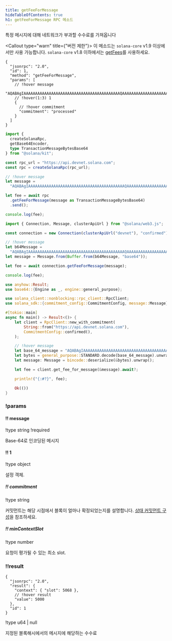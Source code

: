 ```yaml
---
title: getFeeForMessage
hideTableOfContents: true
h1: getFeeForMessage RPC 메소드
---
```


특정 메시지에 대해 네트워크가 부과할 수수료를 가져옵니다

<Callout type="warn" title={"버전 제한"}>
  이 메소드는 `solana-core` v1.9 이상에서만 사용 가능합니다. `solana-core` v1.8
  이하에서는 [getFees](/docs/rpc/deprecated/getfees)를 사용하세요.
</Callout>

<APIMethod>

```jsonc !!request curl
{
  "jsonrpc": "2.0",
  "id": 1,
  "method": "getFeeForMessage",
  "params": [
    // !hover message
    "AQABAgIAAAAAAAAAAAAAAAAAAAAAAAAAAAAAAAAAAAAAAAAAAQAAAAAAAAAAAAAAAAAAAAAAAAAAAAAAAAAAAAAAAAAAAAAAAAAAAAAAAAAAAAAAAAAAAAAAAAAAAAAAAAAAAAEBAQAA",
    // !hover(1:3) 1
    {
      // !hover commitment
      "commitment": "processed"
    }
  ]
}
```

```ts !!request title="Kit"
import {
  createSolanaRpc,
  getBase64Encoder,
  type TransactionMessageBytesBase64
} from "@solana/kit";

const rpc_url = "https://api.devnet.solana.com";
const rpc = createSolanaRpc(rpc_url);

// !hover message
let message =
  "AQABAgIAAAAAAAAAAAAAAAAAAAAAAAAAAAAAAAAAAAAAAAAAAQAAAAAAAAAAAAAAAAAAAAAAAAAAAAAAAAAAAAAAAAAAAAAAAAAAAAAAAAAAAAAAAAAAAAAAAAAAAAAAAAAAAAEBAQAA";

let fee = await rpc
  .getFeeForMessage(message as TransactionMessageBytesBase64)
  .send();

console.log(fee);
```

```ts !!request title="web3.js"
import { Connection, Message, clusterApiUrl } from "@solana/web3.js";

const connection = new Connection(clusterApiUrl("devnet"), "confirmed");

// !hover message
let b64Message =
  "AQABAgIAAAAAAAAAAAAAAAAAAAAAAAAAAAAAAAAAAAAAAAAAAQAAAAAAAAAAAAAAAAAAAAAAAAAAAAAAAAAAAAAAAAAAAAAAAAAAAAAAAAAAAAAAAAAAAAAAAAAAAAAAAAAAAAEBAQAA";
let message = Message.from(Buffer.from(b64Message, "base64"));

let fee = await connection.getFeeForMessage(message);

console.log(fee);
```

```rs !!request title="Rust"
use anyhow::Result;
use base64::{Engine as _, engine::general_purpose};

use solana_client::nonblocking::rpc_client::RpcClient;
use solana_sdk::{commitment_config::CommitmentConfig, message::Message};

#[tokio::main]
async fn main() -> Result<()> {
    let client = RpcClient::new_with_commitment(
        String::from("https://api.devnet.solana.com"),
        CommitmentConfig::confirmed(),
    );

    // !hover message
    let base_64_message = "AQABAgIAAAAAAAAAAAAAAAAAAAAAAAAAAAAAAAAAAAAAAAAAAQAAAAAAAAAAAAAAAAAAAAAAAAAAAAAAAAAAAAAAAAAAAAAAAAAAAAAAAAAAAAAAAAAAAAAAAAAAAAAAAAAAAAEBAQAA";
    let bytes = general_purpose::STANDARD.decode(base_64_message).unwrap();
    let message: Message = bincode::deserialize(&bytes).unwrap();

    let fee = client.get_fee_for_message(&message).await?;

    println!("{:#?}", fee);

    Ok(())
}
```

### !params

#### !! message

!type string
!required

Base-64로 인코딩된 메시지

#### !! 1

!type object

설정 객체.

##### !! commitment

!type string

커밋먼트는 해당 시점에서 블록이 얼마나 확정되었는지를 설명합니다.
[상태 커밋먼트 구성](/docs/rpc#configuring-state-commitment)을 참조하세요.

##### !! minContextSlot

!type number

요청이 평가될 수 있는 최소 slot.

### !!result

```jsonc !response
{
  "jsonrpc": "2.0",
  "result": {
    "context": { "slot": 5068 },
    // !hover result
    "value": 5000
  },
  "id": 1
}
```

!type u64 | null

지정된 블록해시에서의 메시지에 해당하는 수수료

</APIMethod>
